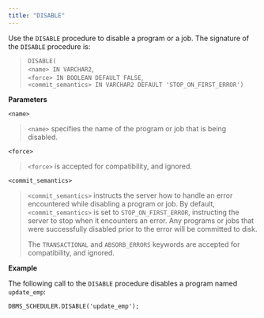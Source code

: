 ```yaml
---
title: "DISABLE"
---
```


<div id="dbms_scheduler_disable" class="registered_link"></div>

Use the `DISABLE` procedure to disable a program or a job. The signature of the `DISABLE` procedure is:

> `DISABLE(`  
> `<name> IN VARCHAR2`,  
> `<force> IN BOOLEAN DEFAULT FALSE`,  
> `<commit_semantics> IN VARCHAR2 DEFAULT 'STOP_ON_FIRST_ERROR')`

**Parameters**

`<name>`

> `<name>` specifies the name of the program or job that is being disabled.

`<force>`

> `<force>` is accepted for compatibility, and ignored.

`<commit_semantics>`

> `<commit_semantics>` instructs the server how to handle an error encountered while disabling a program or job. By default, `<commit_semantics>` is set to `STOP_ON_FIRST_ERROR`, instructing the server to stop when it encounters an error. Any programs or jobs that were successfully disabled prior to the error will be committed to disk.
>
> The `TRANSACTIONAL` and `ABSORB_ERRORS` keywords are accepted for compatibility, and ignored.

**Example**

The following call to the `DISABLE` procedure disables a program named `update_emp`:

```text
DBMS_SCHEDULER.DISABLE('update_emp');
```
